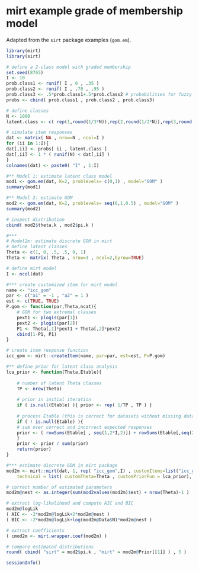 # mirt example grade of membership model

Adapted from the `sirt` package  examples (`gom.em`).

```r
library(mirt)
library(sirt)

# define a 2-class model with graded membership
set.seed(8765)
I <- 10
prob.class1 <- runif( I , 0 , .35 )
prob.class2 <- runif( I , .70 , .95 )
prob.class3 <- .5*prob.class1+.5*prob.class2 # probabilities for fuzzy class
probs <- cbind( prob.class1 , prob.class2 , prob.class3)

# define classes
N <- 1000
latent.class <- c( rep(1,round(1/3*N)),rep(2,round(1/2*N)),rep(3,round(1/6*N)))

# simulate item responses
dat <- matrix( NA , nrow=N , ncol=I )
for (ii in 1:I){
dat[,ii] <- probs[ ii , latent.class ]
dat[,ii] <- 1 * ( runif(N) < dat[,ii] )
}
colnames(dat) <- paste0( "I" , 1:I)

#** Model 1: estimate latent class model
mod1 <- gom.em(dat, K=2, problevels= c(0,1) , model="GOM" )
summary(mod1)

#** Model 2: estimate GOM
mod2 <- gom.em(dat, K=2, problevels= seq(0,1,0.5) , model="GOM" )
summary(mod2)

# inspect distribution
cbind( mod2$theta.k , mod2$pi.k )

#***
# Model2m: estimate discrete GOM in mirt
# define latent classes
Theta <- c(1, 0, .5, .5, 0, 1)
Theta <- matrix( Theta , nrow=3 , ncol=2,byrow=TRUE)

# define mirt model
I <- ncol(dat)

#*** create customized item for mirt model
name <- "icc_gom"
par <- c("a1" = -1 , "a2" = 1 )
est <- c(TRUE, TRUE)
P.gom <- function(par,Theta,ncat){    
    # GOM for two extremal classes
    pext1 <- plogis(par[1])
    pext2 <- plogis(par[2])
    P1 <- Theta[,1]*pext1 + Theta[,2]*pext2
    cbind(1-P1, P1)
}

# create item response function
icc_gom <- mirt::createItem(name, par=par, est=est, P=P.gom)

#** define prior for latent class analysis
lca_prior <- function(Theta,Etable){
    
    # number of latent Theta classes
    TP <- nrow(Theta)
    
    # prior in initial iteration
    if ( is.null(Etable) ){ prior <- rep( 1/TP , TP ) }
    
    # process Etable (this is correct for datasets without missing data)
    if ( ! is.null(Etable) ){
    # sum over correct and incorrect expected responses
    prior <- ( rowSums(Etable[ , seq(1,2*I,2)]) + rowSums(Etable[,seq(2,2*I,2)]) )/I
    }
    prior <- prior / sum(prior)
    return(prior)
}

#*** estimate discrete GOM in mirt package
mod2m <- mirt::mirt(dat, 1, rep( "icc_gom",I) , customItems=list("icc_gom"=icc_gom),
    technical = list( customTheta=Theta , customPriorFun = lca_prior), verbose=FALSE )

# correct number of estimated parameters
mod2m@nest <- as.integer(sum(mod2values(mod2m)$est) + nrow(Theta)-1 )

# extract log-likelihood and compute AIC and BIC
mod2m@logLik
( AIC <- -2*mod2m@logLik+2*mod2m@nest )
( BIC <- -2*mod2m@logLik+log(mod2m@Data$N)*mod2m@nest )

# extract coefficients
( cmod2m <- mirt.wrapper.coef(mod2m) )

# compare estimated distributions
round( cbind( "sirt" = mod2$pi.k , "mirt" = mod2m@Prior[[1]] ) , 5 )

sessionInfo()
```
